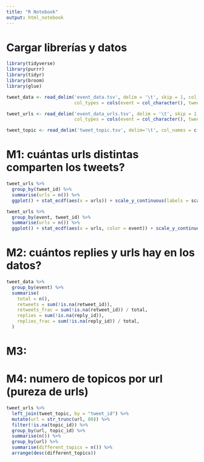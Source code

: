 ```yaml
---
title: "R Notebook"
output: html_notebook
---
```



# Cargar librerías y datos

```r
library(tidyverse)
library(purrr)
library(tidyr)
library(broom)
library(glue)
```


```r
tweet_data <- read_delim('event_data.tsv', delim = '\t', skip = 1, col_names = c('event', 'tweet_id', 'retweet_id', 'reply_id', 'tweet_text'), 
                         col_types = cols(event = col_character(), tweet_id = col_character(), retweet_id = col_character(), reply_id = col_character(), tweet_text = col_character()))

tweet_urls <- read_delim('event_data_urls.tsv', delim = '\t', skip = 1, col_names = c('event', 'tweet_id', 'url'), 
                         col_types = cols(event = col_character(), tweet_id = col_character(), url = col_character()))

tweet_topic <- read_delim('tweet_topic.tsv', delim='\t', col_names = c('tweet_id', 'topic_id'), col_types= cols(tweet_id = col_character(), topic_id = col_character()))
```







# M1: cuántas urls distintas comparten los tweets?

```r
tweet_urls %>%
  group_by(tweet_id) %>%
  summarise(urls = n()) %>%
  ggplot() + stat_ecdf(aes(x = urls)) + scale_y_continuous(labels = scales::percent)

tweet_urls %>%
  group_by(event, tweet_id) %>%
  summarise(urls = n()) %>%
  ggplot() + stat_ecdf(aes(x = urls, color = event)) + scale_y_continuous(labels = scales::percent)
```


# M2: cuántos replies y urls hay en los datos?

```r
tweet_data %>%
  group_by(event) %>%
  summarise(
    total = n(),
    retweets = sum(!is.na(retweet_id)),
    retweets_frac = sum(!is.na(retweet_id)) / total,
    replies = sum(!is.na(reply_id)),
    replies_frac = sum(!is.na(reply_id)) / total,
  )
```


# M3:



# M4: numero de topicos por url (pureza de urls)

```r
tweet_urls %>%
  left_join(tweet_topic, by = "tweet_id") %>%
  mutate(url = str_trunc(url, 80)) %>% 
  filter(!is.na(topic_id)) %>%
  group_by(url, topic_id) %>%
  summarise(n()) %>%
  group_by(url) %>%
  summarise(different_topics = n()) %>%
  arrange(desc(different_topics))
```


